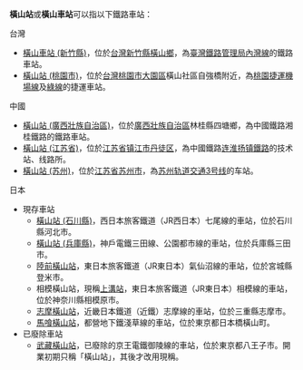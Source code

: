 '''橫山站'''或'''橫山車站'''可以指以下鐵路車站：
;台灣
*[[橫山車站_(新竹縣)|橫山車站 (新竹縣)]]，位於[[台灣|台灣]][[新竹縣|新竹縣]][[橫山鄉_(臺灣)|橫山鄉]]，為[[臺灣鐵路管理局|臺灣鐵路管理局]][[內灣線|內灣線]]的鐵路車站。
*[[橫山站_(桃園市)|橫山站 (桃園市)]]，位於[[台灣|台灣]][[桃園市|桃園市]][[大園區|大園區]]橫山社區自強橋附近，為[[桃園捷運|桃園捷運]][[桃園國際機場捷運|機場線]]及[[桃園捷運綠線|綠線]]的捷運車站。
;中國
*[[橫山站_(廣西壯族自治區)|橫山站 (廣西壯族自治區)]]，位於[[廣西壯族自治區|廣西壯族自治區]]林桂縣四塘鄉，為中國鐵路湘桂鐵路的鐵路車站。
*[[橫山站_(江苏省)|橫山站 (江苏省)]]，位於[[江苏省|江苏省]][[镇江市|镇江市]][[丹徒区|丹徒区]]，為中國鐵路[[连淮扬镇鐵路|连淮扬镇鐵路]]的技术站、线路所。
*[[橫山站_(苏州)|橫山站 (苏州)]]，位於[[江苏省|江苏省]][[苏州市|苏州市]]，為[[苏州轨道交通3号线|苏州轨道交通3号线]]的车站。
;日本
*現存車站
**[[橫山站_(石川縣)|橫山站 (石川縣)]]，西日本旅客鐵道（JR西日本）七尾線的車站，位於石川縣河北市。
**[[橫山站_(兵庫縣)|橫山站 (兵庫縣)]]，神戶電鐵三田線、公園都市線的車站，位於兵庫縣三田市。
**[[陸前橫山站|陸前橫山站]]，東日本旅客鐵道（JR東日本）氣仙沼線的車站，位於宮城縣登米市。
**相模橫山站，現稱[[上溝站|上溝站]]，東日本旅客鐵道（JR東日本）相模線的車站，位於神奈川縣相模原市。
**[[志摩橫山站|志摩橫山站]]，近畿日本鐵道（近鐵）志摩線的車站，位於三重縣志摩市。
**[[馬喰橫山站|馬喰橫山站]]，都營地下鐵淺草線的車站，位於東京都日本橋橫山町。
*已廢除車站
**[[武藏橫山站|武藏橫山站]]，已廢除的京王電鐵御陵線的車站，位於東京都八王子市。開業初期只稱「橫山站」，其後才改用現稱。

{{disambig|Cat=三字車站名消歧義}}